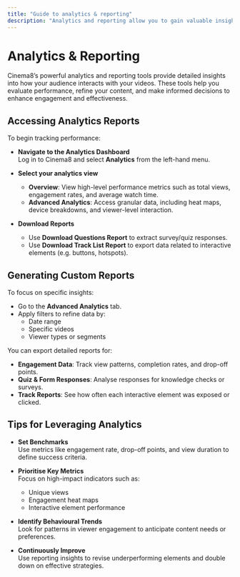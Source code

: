 ---
title: "Guide to analytics & reporting"
description: "Analytics and reporting allow you to gain valuable insights into how your audience interacts with your videos. With Cinema8’s comprehensive reporting tools, you can measure engagement, identify trends, and make data-driven decisions to improve your video strategy."
---

# Analytics & Reporting

Cinema8’s powerful analytics and reporting tools provide detailed insights into how your audience interacts with your videos. These tools help you evaluate performance, refine your content, and make informed decisions to enhance engagement and effectiveness.

## Accessing Analytics Reports

To begin tracking performance:

- **Navigate to the Analytics Dashboard**  
  Log in to Cinema8 and select **Analytics** from the left-hand menu.

- **Select your analytics view**  
  - **Overview**: View high-level performance metrics such as total views, engagement rates, and average watch time.  
  - **Advanced Analytics**: Access granular data, including heat maps, device breakdowns, and viewer-level interaction.

- **Download Reports**  
  - Use **Download Questions Report** to extract survey/quiz responses.  
  - Use **Download Track List Report** to export data related to interactive elements (e.g. buttons, hotspots).

## Generating Custom Reports

To focus on specific insights:

- Go to the **Advanced Analytics** tab.
- Apply filters to refine data by:
  - Date range
  - Specific videos
  - Viewer types or segments

You can export detailed reports for:

- **Engagement Data**: Track view patterns, completion rates, and drop-off points.
- **Quiz & Form Responses**: Analyse responses for knowledge checks or surveys.
- **Track Reports**: See how often each interactive element was exposed or clicked.

## Tips for Leveraging Analytics

- **Set Benchmarks**  
  Use metrics like engagement rate, drop-off points, and view duration to define success criteria.

- **Prioritise Key Metrics**  
  Focus on high-impact indicators such as:
  - Unique views  
  - Engagement heat maps  
  - Interactive element performance

- **Identify Behavioural Trends**  
  Look for patterns in viewer engagement to anticipate content needs or preferences.

- **Continuously Improve**  
  Use reporting insights to revise underperforming elements and double down on effective strategies.

 
 
